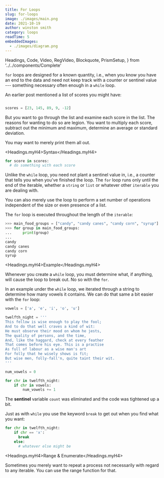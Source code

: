 ```yaml
---
title: For Loops
slug: for-loops
image: ./images/main.png
date: 2021-10-19
author: winston smith
category: loops
readTime: 5
embeddedImages:
  - ./images/diagram.png
---
```


  Headings,
  Code,
  Video,
  RegVideo,
  Blockquote,
  PrismSetup,
} from '../../components/Complete'

`for` loops are designed for a known quantity, i.e., when you know you have an end to the data and need not keep track with a counter or sentinel value --- something necessary often enough in a `while` loop.

An earlier post mentioned a list of scores you might have:

```python

scores = [23, 145, 89, 9, -12]

```

But you want to go through the list and examine each score in the list. The reasons for wanting to do so are legion. You want to multiply each score, subtract out the minimum and maximum, determine an average or standard deviation.

You may want to merely print them all out.

<Headings.myH4>Syntax</Headings.myH4>

```python
for score in scores:
  # do something with each score
```

Unlike the `while` loop, you need not plant a sentinel value in, i.e., a counter that tells you when you've finished the loop. The `for` loop runs only until the end of the iterable, whether a `string` or `list` or whatever other `iterable` you are dealing with.

You can also merely use the loop to perform a set number of operations independent of the size or even presence of a list.

The `for` loop is executed throughout the length of the `iterable`:

```python
>>> main_food_groups = ["candy", "candy canes", "candy corn", "syrup"]
>>> for group in main_food_groups:
...     print(group)
...
candy
candy canes
candy corn
syrup
```

<GatsbyImage
  image={getImage(props.embeddedImages[0])}
  title="diagram of for loop"
  alt="for loop in python"
/>

<Headings.myH4>Example</Headings.myH4>

Whenever you create a `while` loop, you must determine what, if anything, will cause the loop to break out. No so with the `for`.

In an example under the `while` loop, we iterated through a string to determine how many vowels it contains. We can do that same a bit easier with the `for` loop:

```python
vowels = ['a', 'e', 'i', 'o', 'u']

twelfth_night = '''
This fellow is wise enough to play the fool;
And to do that well craves a kind of wit:
He must observe their mood on whom he jests,
The quality of persons, and the time,
And, like the haggard, check at every feather
That comes before his eye. This is a practise
As full of labour as a wise man's art
For folly that he wisely shows is fit;
But wise men, folly-fall'n, quite taint their wit.
'''

num_vowels = 0

for chr in twelfth_night:
    if chr in vowels:
        num_vowels += 1
```

The **sentinel** variable `count` was eliminated and the code was tightened up a bit.

Just as with `while` you use the keyword `break` to get out when you find what you want:

```python
for chr in twelfth_night:
    if chr == 'x':
      break
    else:
      # whatever else might be
```

<Headings.myH4>Range & Enumerate</Headings.myH4>

Sometimes you merely want to repeat a process not necessarily with regard to any iterable. You can use the range function for that.

```python


```
